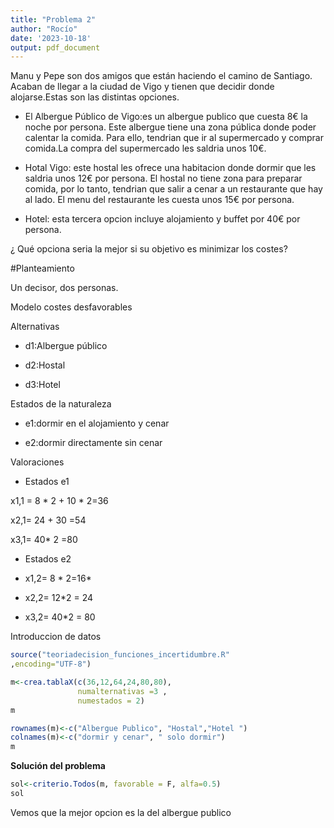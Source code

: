 ```yaml
---
title: "Problema 2"
author: "Rocío"
date: '2023-10-18'
output: pdf_document
---
```


Manu y Pepe son dos amigos que están haciendo el camino de Santiago. Acaban de llegar a la ciudad de Vigo y tienen que decidir donde alojarse.Estas son las distintas opciones.

-   El Albergue Público de Vigo:es un albergue publico que cuesta 8€ la noche por persona. Este albergue tiene una zona pública donde poder calentar la comida. Para ello, tendrian que ir al supermercado y comprar comida.La compra del supermercado les saldria unos 10€.

-   Hotal Vigo: este hostal les ofrece una habitacion donde dormir que les saldria unos 12€ por persona. El hostal no tiene zona para preparar comida, por lo tanto, tendrian que salir a cenar a un restaurante que hay al lado. El menu del restaurante les cuesta unos 15€ por persona.

-   Hotel: esta tercera opcion incluye alojamiento y buffet por 40€ por persona.

¿ Qué opciona seria la mejor si su objetivo es minimizar los costes?


#Planteamiento

Un decisor, dos personas.

Modelo costes desfavorables

Alternativas

-   d1:Albergue público

-   d2:Hostal

-   d3:Hotel

Estados de la naturaleza

-   e1:dormir en el alojamiento y cenar

-   e2:dormir directamente sin cenar

Valoraciones

-   Estados e1

x1,1 = 8 * 2 + 10 * 2=36

x2,1= 24 + 30 =54

x3,1= 40* 2 =80

-   Estados e2

-   x1,2= 8 * 2=16*

-   x2,2= 12*2 = 24

-   x3,2= 40*2 = 80

Introduccion de datos

```r
source("teoriadecision_funciones_incertidumbre.R"
,encoding="UTF-8")

m<-crea.tablaX(c(36,12,64,24,80,80),
               numalternativas =3 ,
               numestados = 2)
m

rownames(m)<-c("Albergue Publico", "Hostal","Hotel ")
colnames(m)<-c("dormir y cenar", " solo dormir")
m
```

**Solución del problema**

```r
sol<-criterio.Todos(m, favorable = F, alfa=0.5)
sol
```
Vemos que la mejor opcion es la del albergue publico 
